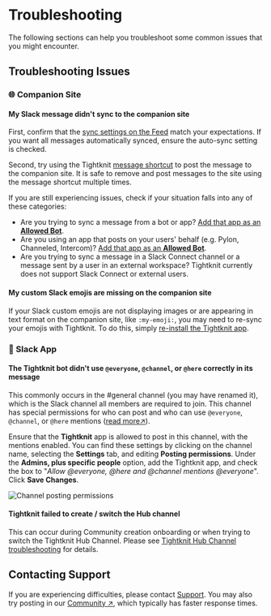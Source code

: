 # Troubleshooting

The following sections can help you troubleshoot some common issues that you might encounter.

## Troubleshooting Issues

### 🌐 Companion Site

#### My Slack message didn't sync to the companion site

First, confirm that the [sync settings on the Feed](/channels-and-feeds/create-feed#feed-settings) match your expectations. If you want all messages automatically synced, ensure the auto-sync setting is checked.

Second, try using the Tightknit [message shortcut](/shortcuts/message-shortcuts) to post the message to the companion site. It is safe to remove and post messages to the site using the message shortcut multiple times.

If you are still experiencing issues, check if your situation falls into any of these categories:

- Are you trying to sync a message from a bot or app? [Add that app as an **Allowed Bot**](companion-site/profiles/allowed-bots).
- Are you using an app that posts on your users' behalf (e.g. Pylon, Channeled, Intercom)? [Add that app as an **Allowed Bot**](companion-site/profiles/allowed-bots).
- Are you trying to sync a message in a Slack Connect channel or a message sent by a user in an external workspace? Tightknit currently does not support Slack Connect or external users.

#### My custom Slack emojis are missing on the companion site

If your Slack custom emojis are not displaying images or are appearing in text format on the companion site, like `:my-emoji:`, you may need to re-sync your emojis with Tightknit. To do this, simply [re-install the Tightknit app](/getting-started#reinstalling-the-slack-app).

### 📱 Slack App

#### The Tightknit bot didn't use `@everyone`, `@channel`, or `@here` correctly in its message

This commonly occurs in the #general channel (you may have renamed it), which is the Slack channel all members are required to join. This channel has special permissions for who can post and who can use `@everyone`, `@channel`, or `@here` mentions ([read more↗](https://slack.com/help/articles/360004635551-Manage-channel-posting-permissions#manage-who-can-notify-a-channel)).

Ensure that the **Tightknit** app is allowed to post in this channel, with the mentions enabled. You can find these settings by clicking on the channel name, selecting the **Settings** tab, and editing **Posting permissions**. Under the **Admins, plus specific people** option, add the Tightknit app, and check the box to "_Allow @everyone, @here and @channel mentions
@everyone_". Click **Save Changes**.

![Channel posting permissions](/troubleshooting/channel-posting-permissions.png)

#### Tightknit failed to create / switch the Hub channel

This can occur during Community creation onboarding or when trying to switch the Tightknit Hub Channel. Please see [Tightknit Hub Channel troubleshooting](/community/admin-settings#troubleshooting) for details.

## Contacting Support

If you are experiencing difficulties, please contact [Support](mailto:support@tightknit.ai). You may also try posting in our [Community ↗](https://community.tightknit.ai), which typically has faster response times.
